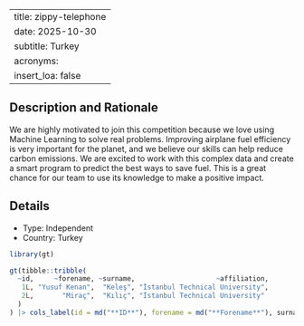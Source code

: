 
---
title: zippy-telephone
date: 2025-10-30
subtitle: Turkey
acronyms:
  insert_loa: false
---

## Description and Rationale

We are highly motivated to join this competition because we love using Machine Learning to solve real problems. Improving airplane fuel efficiency is very important for the planet, and we believe our skills can help reduce carbon emissions. We are excited to work with this complex data and create a smart program to predict the best ways to save fuel. This is a great chance for our team to use its knowledge to make a positive impact.

## Details

* Type: Independent
* Country: Turkey

```r
library(gt)

gt(tibble::tribble(
  ~id,     ~forename, ~surname,                    ~affiliation,
   1L, "Yusuf Kenan",  "Keleş", "İstanbul Technical University",
   2L,       "Miraç",  "Kılıç", "İstanbul Technical University"
  )
) |> cols_label(id = md("**ID**"), forename = md("**Forename**"), surname ~ md("**Surname**"), affiliation ~ md("**Affiliation**"))
```
